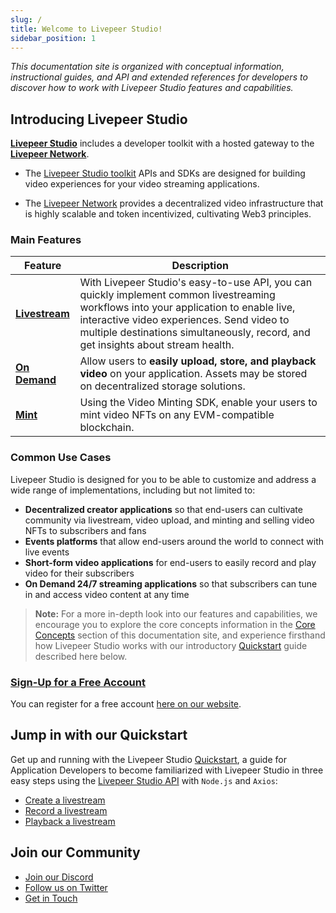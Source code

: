 ```yaml
---
slug: /
title: Welcome to Livepeer Studio!
sidebar_position: 1
---
```


_This documentation site is organized with conceptual information, instructional guides, and API and extended references for developers to discover how to work with Livepeer Studio features and capabilities._

## Introducing Livepeer Studio

**[Livepeer Studio](https://livepeer.studio)** includes a developer toolkit with a hosted gateway to the **[Livepeer Network](https://livepeer.org/)**.

- The [Livepeer Studio toolkit](/core-concepts) APIs and SDKs are designed for building video experiences for your video streaming applications.

- The [Livepeer Network](https://livepeer.org/) provides a decentralized video infrastructure that is highly scalable and token incentivized, cultivating Web3 principles.

### Main Features

| Feature                                     | Description                                                                                                                                                                                                                                                             |
| ------------------------------------------- | ----------------------------------------------------------------------------------------------------------------------------------------------------------------------------------------------------------------------------------------------------------------------- |
| [**Livestream**](/core-concepts/livestream) | With Livepeer Studio's easy-to-use API, you can quickly implement common livestreaming workflows into your application to enable live, interactive video experiences. Send video to multiple destinations simultaneously, record, and get insights about stream health. |
| [**On Demand**](/core-concepts/on-demand/)  | Allow users to **easily upload, store, and playback video** on your application. Assets may be stored on decentralized storage solutions.                                                                                                                               |
| [**Mint**](/core-concepts/mint)             | Using the Video Minting SDK, enable your users to mint video NFTs on any EVM-compatible blockchain.                                                                                                                                                                     |

### Common Use Cases

Livepeer Studio is designed for you to be able to customize and address a wide range of implementations, including but not limited to:

- **Decentralized creator applications** so that end-users can cultivate community via livestream, video upload, and minting and selling video NFTs to subscribers and fans
- **Events platforms** that allow end-users around the world to connect with live events
- **Short-form video applications** for end-users to easily record and play video for their subscribers
- **On Demand 24/7 streaming applications** so that subscribers can tune in and access video content at any time

> **Note:** For a more in-depth look into our features and capabilities, we encourage you to explore the core concepts information in the [Core Concepts](/core-concepts) section of this documentation site, and experience firsthand how Livepeer Studio works with our introductory [Quickstart](/guides) guide described here below.

### [Sign-Up for a Free Account](https://livepeer.studio/register)

You can register for a free account [here on our website](https://livepeer.studio/register).

## Jump in with our Quickstart

Get up and running with the Livepeer Studio [Quickstart](/guides), a guide for Application Developers to become familiarized with Livepeer Studio in three easy steps using the [Livepeer Studio API](/references) with `Node.js` and `Axios`:

- [Create a livestream](/guides#create-a-livestream)
- [Record a livestream](/guides#record-a-livestream)
- [Playback a livestream](/guides/#list-recorded-sessions)

## Join our Community

- [Join our Discord](https://discord.gg/DFg9CbqFws)
- [Follow us on Twitter](https://twitter.com/livepeerstudio)
- [Get in Touch](https://livepeer.studio/contact)
